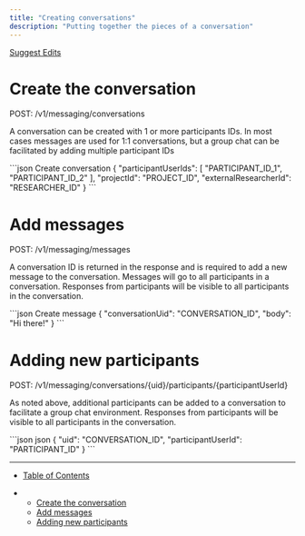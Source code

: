 ```yaml
---
title: "Creating conversations"
description: "Putting together the pieces of a conversation"
---
```


[Suggest Edits](/edit/creating-conversations)

# Create the conversation

POST: /v1/messaging/conversations

A conversation can be created with 1 or more participants IDs. In most cases messages are used for 1:1 conversations, but a group chat can be facilitated by adding multiple participant IDs

<CodeGroup>
  ```json Create conversation
  {
    "participantUserIds": [
      "PARTICIPANT_ID_1",
      "PARTICIPANT_ID_2"
    ],
    "projectId": "PROJECT_ID",
    "externalResearcherId": "RESEARCHER_ID"
  }
  ```
</CodeGroup>

# Add messages

POST: /v1/messaging/messages

A conversation ID is returned in the response and is required to add a new message to the conversation. Messages will go to all participants in a conversation. Responses from participants will be visible to all participants in the conversation.

<CodeGroup>
  ```json Create message
  {
    "conversationUid": "CONVERSATION_ID",
    "body": "Hi there!"
  }
  ```
</CodeGroup>

# Adding new participants

POST: /v1/messaging/conversations/\{uid}/participants/\{participantUserId}

As noted above, additional participants can be added to a conversation to facilitate a group chat environment. Responses from participants will be visible to all participants in the conversation.

<CodeGroup>
  ```json json
  {
    "uid": "CONVERSATION_ID",
    "participantUserId": "PARTICIPANT_ID"
  }
  ```
</CodeGroup>

***

* [Table of Contents](#)

* * [Create the conversation](#create-the-conversation)
  * [Add messages](#add-messages)
  * [Adding new participants](#adding-new-participants)
